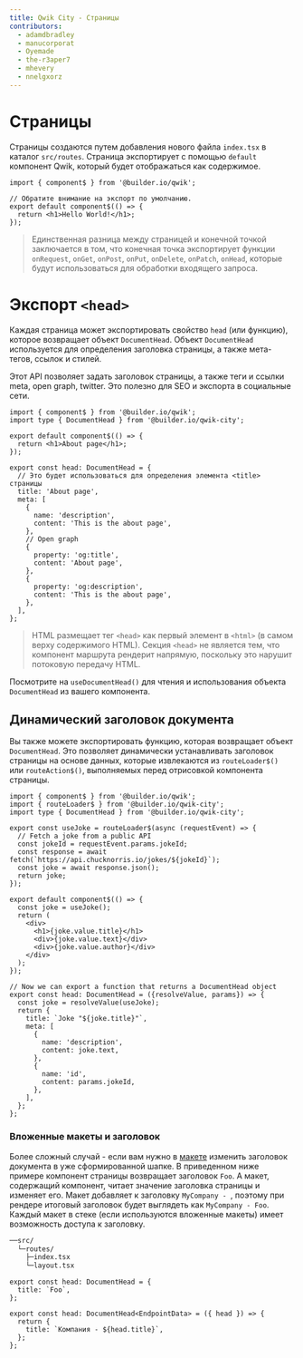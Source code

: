 ```yaml
---
title: Qwik City - Страницы
contributors:
  - adamdbradley
  - manucorporat
  - Oyemade
  - the-r3aper7
  - mhevery
  - nnelgxorz
---
```


# Страницы

Страницы создаются путем добавления нового файла `index.tsx` в каталог `src/routes`. Страница экспортирует с помощью `default` компонент Qwik, который будет отображаться как содержимое.

```tsx title="src/routes/some/path/index.tsx"
import { component$ } from '@builder.io/qwik';

// Обратите внимание на экспорт по умолчанию.
export default component$(() => {
  return <h1>Hello World!</h1>;
});
```

> Единственная разница между страницей и конечной точкой заключается в том, что конечная точка экспортирует функции `onRequest`, `onGet`, `onPost`, `onPut`, `onDelete`, `onPatch`, `onHead`, которые будут использоваться для обработки входящего запроса.

# Экспорт `<head>`

Каждая страница может экспортировать свойство `head` (или функцию), которое возвращает объект `DocumentHead`. Объект `DocumentHead` используется для определения заголовка страницы, а также мета-тегов, ссылок и стилей.

Этот API позволяет задать заголовок страницы, а также теги и ссылки meta, open graph, twitter. Это полезно для SEO и экспорта в социальные сети.

```tsx {8} /head/ title="src/routes/about/index.tsx"
import { component$ } from '@builder.io/qwik';
import type { DocumentHead } from '@builder.io/qwik-city';

export default component$(() => {
  return <h1>About page</h1>;
});

export const head: DocumentHead = {
  // Это будет использоваться для определения элемента <title> страницы
  title: 'About page',
  meta: [
    {
      name: 'description',
      content: 'This is the about page',
    },
    // Open graph
    {
      property: 'og:title',
      content: 'About page',
    },
    {
      property: 'og:description',
      content: 'This is the about page',
    },
  ],
};
```

> HTML размещает тег `<head>` как первый элемент в `<html>` (в самом верху содержимого HTML). Секция `<head>` не является тем, что компонент маршрута рендерит напрямую, поскольку это нарушит потоковую передачу HTML.

Посмотрите на `useDocumentHead()` для чтения и использования объекта `DocumentHead` из вашего компонента.

## Динамический заголовок документа

Вы также можете экспортировать функцию, которая возвращает объект `DocumentHead`. Это позволяет динамически устанавливать заголовок страницы на основе данных, которые извлекаются из `routeLoader$()` или `routeAction$()`, выполняемых перед отрисовкой компонента страницы.

```tsx title="src/routes/jokes/[jokeId]/index.tsx"
import { component$ } from '@builder.io/qwik';
import { routeLoader$ } from '@builder.io/qwik-city';
import type { DocumentHead } from '@builder.io/qwik-city';

export const useJoke = routeLoader$(async (requestEvent) => {
  // Fetch a joke from a public API
  const jokeId = requestEvent.params.jokeId;
  const response = await fetch(`https://api.chucknorris.io/jokes/${jokeId}`);
  const joke = await response.json();
  return joke;
});

export default component$(() => {
  const joke = useJoke();
  return (
    <div>
      <h1>{joke.value.title}</h1>
      <div>{joke.value.text}</div>
      <div>{joke.value.author}</div>
    </div>
  );
});

// Now we can export a function that returns a DocumentHead object
export const head: DocumentHead = ({resolveValue, params}) => {
  const joke = resolveValue(useJoke);
  return {
    title: `Joke "${joke.title}"`,
    meta: [
      {
        name: 'description',
        content: joke.text,
      },
      {
        name: 'id',
        content: params.jokeId,
      },
    ],
  };
};
```

### Вложенные макеты и заголовок

Более сложный случай - если вам нужно в [макете](../layout/index.mdx) изменить заголовок документа в уже сформированной шапке. В приведенном ниже примере компонент страницы возвращает заголовок `Foo`. А макет, содержащий компонент, читает значение заголовка страницы и изменяет его. Макет добавляет к заголовку `MyCompany - `, поэтому при рендере итоговый заголовок будет выглядеть как `MyCompany - Foo`. Каждый макет в стеке (если используются вложенные макеты) имеет возможность доступа к заголовку.

```bash
──src/
  └─routes/
    ├─index.tsx
    └─layout.tsx
```

```tsx title="src/routes/index.tsx"
export const head: DocumentHead = {
  title: `Foo`,
};
```

```tsx title="src/routes/layout.tsx"
export const head: DocumentHead<EndpointData> = ({ head }) => {
  return {
    title: `Компания - ${head.title}`,
  };
};
```
